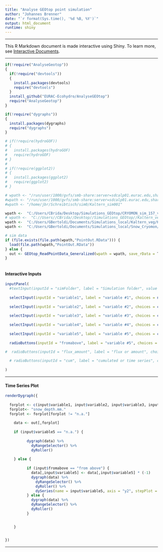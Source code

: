 ---
title: "Analyse GEOtop point simulation"
author: "Johannes Brenner"
date: "`r format(Sys.time(), '%d %B, %Y')`"
output: html_document
runtime: shiny
---

***

This R Markdown document is made interactive using Shiny. To learn more, see [Interactive Documents](http://rmarkdown.rstudio.com/authoring_shiny.html).

***

```{r, include=FALSE}

if(!require("AnalyseGeotop"))
{
  if(!require("devtools"))
  {
    install.packages(devtools)
    require("devtools")
  }
  install_github("EURAC-Ecohydro/AnalyseGEOtop")
  require("AnalyseGeotop")
}

if(!require("dygraphs"))
{
  install.packages(dygraphs)
  require("dygraphs")
}

# if(!require(hydroGOF))
# {
#   install.packages(hydroGOF)
#   require(hydroGOF)
# }
# 
# if(!require(ggplot2))
# {
#   install.packages(ggplot2)
#   require(ggplot2)
# }

# wpath <- "/run/user/1000/gvfs/smb-share:server=sdcalp01.eurac.edu,share=data2/Simulations/Simulation_GEOtop_1_225_ZH/Vinschgau/SimTraining/BrJ/HiResAlp/1D/Montecini_pnt_1_225_B2_007/"
#wpath <- "/run/user/1000/gvfs/smb-share:server=sdcalp01.eurac.edu,share=data2/Simulations/Simulation_GEOtop_1_225_ZH/Vinschgau/SimTraining/BrJ/MonaLisa/1D/Kaltern/sim006"
#wpath <- "/home/jbr/Schreibtisch/sim0/Kaltern_sim001"

wpath <-  "C:/Users/CBrida/Desktop/Simulations_GEOtop/CRYOMON_sim_157_v002/"
# wpath <-  "C://Users//CBrida//Desktop//Simulations_GEOtop//Kaltern_veg_004//"
wpath <-  "C:/Users/GBertoldi/Documents/Simulations_local/Kaltern_veg/Kaltern_veg_004"
wpath <-  "C:/Users/GBertoldi/Documents/Simulations_local/Snow_Cryomon/3D/CRYOMON_sim_157_v022"

# sim data
if (file.exists(file.path(wpath,"PointOut.RData"))) {
  load(file.path(wpath,"PointOut.RData"))
} else {
  out <- GEOtop_ReadPointData_Generalized(wpath = wpath, save_rData = T)
}
  
```

#### Interactive Inputs

```{r, echo=FALSE}
inputPanel(
  #textInput(inputId = "simFolder", label = "Simulation folder", value = "")
  
  selectInput(inputId = "variable1", label = "variable #1", choices = names(out), selected = "Tair.C."),
  
  selectInput(inputId = "variable2", label = "variable #2", choices = c("n.a.",names(out)), selected = "Tsurface.C."),
  
  selectInput(inputId = "variable3", label = "variable #3", choices = c("n.a.",names(out)), selected = "Tvegetation.C."),
  
  selectInput(inputId = "variable4", label = "variable #4", choices = c("n.a.",names(out)), selected = "Tcanopyair.C."),
  
  selectInput(inputId = "variable5", label = "variable #5", choices = c("n.a.",names(out)), selected = "PrainPsnow_over_canopy.mm."),
  
  radioButtons(inputId = "fromabove", label = "variable #5", choices = c("normal","from above"), selected = "from above", inline = FALSE)

#  radioButtons(inputId = "flux_amount", label = "flux or amount", choices = c("flux","amount"), selected = "flux", inline = FALSE)
  
  # radioButtons(inputId = "cum", label = "cumulated or time series", choices = c("time series","cumulated over time"), selected = "time series", inline = FALSE)
  
)

```

***

#### Time Series Plot



```{r, echo=FALSE}

renderDygraph({
  
  forplot <- c(input$variable1, input$variable2, input$variable3, input$variable4, input$variable5)
  forplot<- "snow_depth.mm."
  forplot <- forplot[forplot != "n.a."]
    
    data <- out[,forplot] 
    
    if (input$variable5 == "n.a.") {
      
          dygraph(data) %>%
            dyRangeSelector() %>%
            dyRoller()
      
    } else {
      
          if (input$fromabove == "from above") {
            data[,input$variable5] <- data[,input$variable5] * (-1)
            dygraph(data) %>%
              dyRangeSelector() %>%
              dyRoller() %>%
              dySeries(name = input$variable5, axis = "y2", stepPlot = TRUE, fillGraph = TRUE)
          } else {
            dygraph(data) %>%
            dyRangeSelector() %>%
            dyRoller()
          }
      

    }

 
})

```
  
***

 